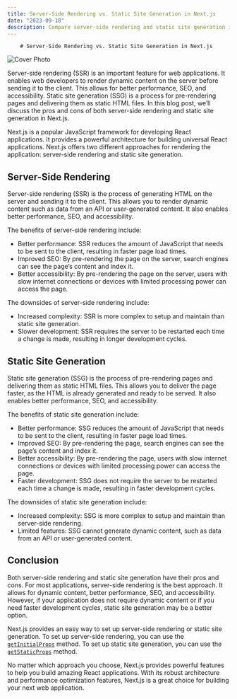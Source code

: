 ```yaml
---
title: Server-Side Rendering vs. Static Site Generation in Next.js
date: "2023-09-18"
description: Compare server-side rendering and static site generation in Next.js. Learn how they differ and the benefits of each.
---
```

        # Server-Side Rendering vs. Static Site Generation in Next.js

![Cover Photo](https://images.unsplash.com/photo-1508450859948-4e04fabaa4ea?crop=entropy&cs=tinysrgb&fit=max&fm=jpg&ixid=M3w1MDMzNDF8MHwxfHJhbmRvbXx8fHx8fHx8fDE2OTUwNTU5NTR8&ixlib=rb-4.0.3&q=80&w=1080)

Server-side rendering (SSR) is an important feature for web applications. It enables web developers to render dynamic content on the server before sending it to the client. This allows for better performance, SEO, and accessibility. Static site generation (SSG) is a process for pre-rendering pages and delivering them as static HTML files. In this blog post, we’ll discuss the pros and cons of both server-side rendering and static site generation in Next.js.

Next.js is a popular JavaScript framework for developing React applications. It provides a powerful architecture for building universal React applications. Next.js offers two different approaches for rendering the application: server-side rendering and static site generation.

## Server-Side Rendering

Server-side rendering (SSR) is the process of generating HTML on the server and sending it to the client. This allows you to render dynamic content such as data from an API or user-generated content. It also enables better performance, SEO, and accessibility.

The benefits of server-side rendering include:

- Better performance: SSR reduces the amount of JavaScript that needs to be sent to the client, resulting in faster page load times.
- Improved SEO: By pre-rendering the page on the server, search engines can see the page’s content and index it.
- Better accessibility: By pre-rendering the page on the server, users with slow internet connections or devices with limited processing power can access the page.

The downsides of server-side rendering include:

- Increased complexity: SSR is more complex to setup and maintain than static site generation.
- Slower development: SSR requires the server to be restarted each time a change is made, resulting in longer development cycles.

## Static Site Generation

Static site generation (SSG) is the process of pre-rendering pages and delivering them as static HTML files. This allows you to deliver the page faster, as the HTML is already generated and ready to be served. It also enables better performance, SEO, and accessibility.

The benefits of static site generation include:

- Better performance: SSG reduces the amount of JavaScript that needs to be sent to the client, resulting in faster page load times.
- Improved SEO: By pre-rendering the page, search engines can see the page’s content and index it.
- Better accessibility: By pre-rendering the page, users with slow internet connections or devices with limited processing power can access the page.
- Faster development: SSG does not require the server to be restarted each time a change is made, resulting in faster development cycles.

The downsides of static site generation include:

- Increased complexity: SSG is more complex to setup and maintain than server-side rendering.
- Limited features: SSG cannot generate dynamic content, such as data from an API or user-generated content.

## Conclusion

Both server-side rendering and static site generation have their pros and cons. For most applications, server-side rendering is the best approach. It allows for dynamic content, better performance, SEO, and accessibility. However, if your application does not require dynamic content or if you need faster development cycles, static site generation may be a better option.

Next.js provides an easy way to set up server-side rendering or static site generation. To set up server-side rendering, you can use the [`getInitialProps`](https://nextjs.org/docs/basic-features/data-fetching#getserverprops-server-side-rendering) method. To set up static site generation, you can use the [`getStaticProps`](https://nextjs.org/docs/basic-features/data-fetching#getstaticprops-static-generation) method.

No matter which approach you choose, Next.js provides powerful features to help you build amazing React applications. With its robust architecture and performance optimization features, Next.js is a great choice for building your next web application.
